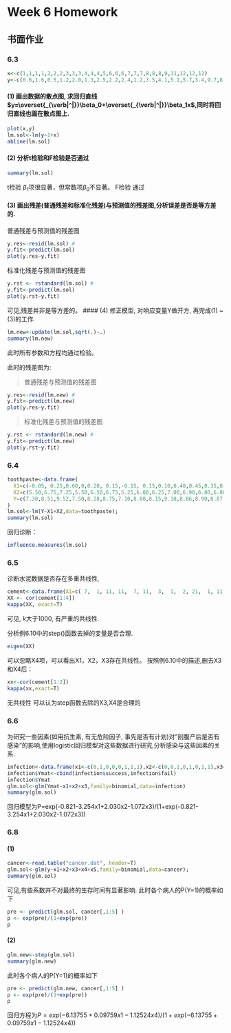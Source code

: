 Week 6 Homework
==============
## 书面作业
### 6.3
```r
x<-c(1,1,1,1,2,2,2,3,3,3,4,4,4,5,6,6,6,7,7,7,8,8,8,9,11,12,12,12)
y<-c(0.6,1.6,0.5,1.2,2.0,1.3,2.5,2.2,2.4,1.2,3.5,4.1,5.1,5.7,3.4,9.7,8.6,4.0,5.5,10.5,17.5,13.4,4.5,30.4,12.4,13.4,26.2,7.4)
```
#### (1) 画出数据的散点图, 求回归直线$y=\overset{_{\verb|^|}}\beta_0+\overset{_{\verb|^|}}\beta_1x$,同时将回归直线也画在散点图上. 
```r
plot(x,y)
lm.sol<-lm(y~1+x)
abline(lm.sol)
```
#### (2) 分析t检验和F检验是否通过
```r
summary(lm.sol)
```
t检验 $\beta_1$项很显著，但常数项$\beta_0$不显著。
F检验 通过

#### (3) 画出残差(普通残差和标准化残差)与预测值的残差图,分析误差是否是等方差的.
普通残差与预测值的残差图
```r
y.res<-resid(lm.sol) #
y.fit<-predict(lm.sol)
plot(y.res~y.fit)
```
标准化残差与预测值的残差图
```r
y.rst <- rstandard(lm.sol) #
y.fit<-predict(lm.sol)
plot(y.rst~y.fit)
```
可见,残差并非是等方差的。
#### (4) 修正模型, 对响应变量Y做开方, 再完成(1) ~ (3)的工作.
```r
lm.new<-update(lm.sol,sqrt(.)~.)
summary(lm.new)
```
此时所有参数和方程均通过检验。

此时的残差图为:

>普通残差与预测值的残差图
```r
y.res<-resid(lm.new) #
y.fit<-predict(lm.new)
plot(y.res~y.fit)
```
>标准化残差与预测值的残差图
```r
y.rst <- rstandard(lm.new) #
y.fit<-predict(lm.new)
plot(y.rst~y.fit)
```

### 6.4
```r
toothpaste<-data.frame(
  X1=c(-0.05, 0.25,0.60,0,0.20, 0.15,-0.15, 0.15,0.10,0.40,0.45,0.35,0.30, 0.50,0.50,0.40,-0.05,-0.05,-0.10,0.20,0.10,0.50,0.60,-0.05,0,0.05,0.55),
  X2=c(5.50,6.75,7.25,5.50,6.50,6.75,5.25,6.00,6.25,7.00,6.90,6.80,6.80,7.10,7.00,6.80,6.50,6.25,6.00,6.50,7.00,6.80,6.80,6.50,5.75,5.80,6.80),
  Y=c(7.38,8.51,9.52,7.50,8.28,8.75,7.10,8.00,8.15,9.10,8.86,8.90,8.87,9.26,9.00,8.75,7.95, 7.65,7.27,8.00,8.50,8.75,9.21,8.27,7.67,7.93,9.26)
)
lm.sol<-lm(Y~X1+X2,data=toothpaste); 
summary(lm.sol)
```
回归诊断：
```r
influence.measures(lm.sol)
```

### 6.5
诊断水泥数据是否存在多重共线性,
```r
cement<-data.frame(X1=c( 7,  1, 11, 11,  7, 11,  3,  1,  2, 21,  1, 11, 10),X2=c(26, 29, 56, 31, 52, 55, 71, 31, 54, 47, 40, 66, 68),X3=c( 6, 15,  8,  8,  6,  9, 17, 22, 18,  4, 23,  9,  8),X4=c(60, 52, 20, 47, 33, 22,  6, 44, 22, 26, 34, 12, 12),Y =c(78.5, 74.3, 104.3,  87.6,  95.9, 109.2, 102.7, 72.5, 93.1,115.9,  83.8, 113.3, 109.4))
XX <- cor(cement[1:4])
kappa(XX, exact=T)
```
可见, $k$大于1000, 有严重的共线性.

分析例6.10中的step()函数去掉的变量是否合理. 
```r
eigen(XX)
```
可以忽略X4项，可以看出X1，X2，X3存在共线性。
按照例6.10中的描述,删去X3和X4后：
```r
xx<-cor(cement[1:2])
kappa(xx,exact=T)
```
无共线性
可以认为step函数去除的X3,X4是合理的

### 6.6
为研究一些因素(如用抗生素, 有无危险因子, 事先是否有计划)对"剖腹产后是否有感染"的影响,使用logistic回归模型对这些数据进行研究,分析感染与这些因素的关系.
```r
infection<-data.frame(x1<-c(0,1,0,0,0,1,1,1),x2<-c(0,0,1,0,1,0,1,1),x3<-c(0,0,0,1,1,1,0,1),success<-c(0,0,23,8,28,0,11,1),fail<-c(9,0,3,32,30,2,87,17))
infection$Ymat<-cbind(infection$success,infection$fail)
infection$Ymat
glm.sol<-glm(Ymat~x1+x2+x3,family=binomial,data=infection)
summary(glm.sol)

```
回归模型为P=exp(-0.821-3.254x1+2.030x2-1.072x3)/(1+exp(-0.821-3.254x1+2.030x2-1.072x3))

### 6.8
#### (1)
```r
cancer<-read.table("cancer.dat", header=T)
glm.sol<-glm(y~x1+x2+x3+x4+x5,family=binomial,data=cancer);
summary(glm.sol)
```
可见,有些系数并不对最终的生存时间有显著影响.
此时各个病人的P(Y=1)的概率如下
```r
pre <- predict(glm.sol, cancer[,1:5] )
p <- exp(pre)/(1+exp(pre))
p
```

#### (2)
```r
glm.new<-step(glm.sol)
summary(glm.new)
```

此时各个病人的P(Y=1)的概率如下
```r
pre <- predict(glm.new, cancer[,1:5] )
p <- exp(pre)/(1+exp(pre))
p
```
回归方程为$P=exp(-6.13755+0.09759x1-1.12524x4)/(1+exp(-6.13755+0.09759x1-1.12524x4))$


